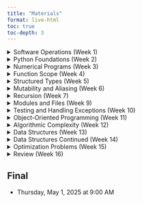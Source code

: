 ```yaml
---
title: "Materials"
format: live-html
toc: true
toc-depth: 3
---
```


<details>
  <summary>Software Operations (Week 1)</summary>

## Software Operations
<!-- out T Jan 14, quiz W jan 15, due T Jan 21 -->

### Assignments

- [Required Reading: Guttag Chapter 1](https://mitpress.ublish.com/ebook/itcapup3-preview/12609/1)
- _Specification Lab: CLI vs Script vs Notebook_
  - 20 Points
  - Due Date: Tu Jan 28 at 2:30pm
  - [GitHub Classroom Link](https://classroom.github.com/a/zOUX3b76)  
  - [Starter Repo](https://github.com/allegheny-college-cmpsc-101-spring-2025/cli-vs-script-starter/blob/main/README.md)

::: {.callout-tip}
## FINDING YOU REPOSITORIES
If you have already accepted the GitHub Classroom assignment, find your
repos by navigating to the repositories tab from the course GitHub organization page:
[https://github.com/orgs/allegheny-college-cmpsc-101-spring-2025/](https://github.com/orgs/allegheny-college-cmpsc-101-spring-2025/)
:::

### Files

- Slides: Welcome [Reveal](slides/01-welcome.qmd), [PDF](slides/01-welcome.pdf) (M Jan 13)
- Slides: Software installation instructions [PDF](slides/01-software-installation.pdf) (Tu Jan 14)
- Slides: Workflow for 101 labs [PDF](slides/02-workflow.pdf) (W Jan 15)

```.markdown
```

<!-- need to separate and focus on running a script with python interpreter, not in 100 -->

</details>


<details>
  <summary>Python Foundations (Week 2)</summary>

## Python Foundations
<!-- out T Jan 21, quiz W jan 22, due T Jan 28 -->

### Assignments

- [Required Reading: Guttag Chapter 2](https://mitpress.ublish.com/ebook/itcapup3-preview/12609/11)
- _Engineering Lab: Integer Squaring_
  - 40 Points
  - Due Date: Tu Jan 28 at 2:30pm
  - [GitHub Classroom Link](https://classroom.github.com/a/ooW4JapU)  
  - [Starter Repo](https://github.com/allegheny-college-cmpsc-101-spring-2025/integer-squaring-starter/blob/main/README.md)

### Files

- Slides: Linting [Reveal](slides/03-linting.qmd) (Tu Jan 21)
- Slides: Python Foundations [Reveal](slides/04-python-foundations.qmd), [PDF](slides/04-python-foundations.pdf) (W Jan 22)

```.markdown
```

```.markdown
```


```pyodide

```


</details>



<details>
  <summary>Numerical Programs (Week 3)</summary>

## Numerical Programs
<!-- out T Jan 28, quiz W jan 29, due T Feb 4 -->

### Assignments

- [Required Reading: Guttag Chapter 3](https://books.google.com/books?id=f57uDwAAQBAJ&pg=PA45&source=gbs_toc_r&cad=1#v=onepage&q&f=false)
- [Missing Pages](/images/pages.pdf)
- _Specification Lab: Number Comparison_
  - 20 Points
  - Due Date: Tu Feb 4 at 2:30pm
  - [GitHub Classroom Link](https://classroom.github.com/a/mICABI0R)
  - [Starter Repo](https://github.com/allegheny-college-cmpsc-101-spring-2025/number-comparison-starter/blob/main/README.md)

### Files

-


```pyodide

```



</details>



<details>
  <summary>Function Scope (Week 4)</summary>

## Function Scope
<!-- out T Feb 4, quiz W Feb 5, due T Feb 11 -->

### Assignments

- [Required Reading: Guttag Chapter 4](syll/syllabus.qmd#online-resources-and-course-materials)
- _Specification Lab: Square Roots_
  - 20 Points
  <!-- - Due Date: Tu Feb 11 at 2:30pm
  - [GitHub Classroom Link]()  
  - [Starter Repo](https://github.com/allegheny-college-cmpsc-101-spring-2025/squareroots-starter/blob/main/README.md) -->

### Files

-


```pyodide

```



</details>



<details>
  <summary>Structured Types (Week 5)</summary>

## Structured Types
<!-- out T Feb 11, quiz W Feb 12, due T Feb 18 -->

### Assignments

- [Required Reading: Guttag Chapter 5](syll/syllabus.qmd#online-resources-and-course-materials)
- _Engineering Lab: Prime Testing_
  - 40 Points
  <!-- - Due Date: Tu Feb 18 at 2:30pm
  - [GitHub Classroom Link]()  
  - [Starter Repo](https://github.com/allegheny-college-cmpsc-101-spring-2025/prime-testing-starter/blob/main/README.md) -->

### Files

- 


```pyodide

```



</details>


<details>
  <summary>Mutability and Aliasing (Week 6)</summary>

## Mutability and Aliasing
<!-- out T Feb 18, quiz W Feb 19, due T Feb 25 -->

### Assignments

- [Required Reading: Guttag Chapter 5 Cont.](syll/syllabus.qmd#online-resources-and-course-materials)
- _Specification Lab: Structured Types_
  - 20 Points
  <!-- - Due Date: Tu Feb 25 at 2:30pm
  - [GitHub Classroom Link]()  
  - [Starter Repo](https://github.com/allegheny-college-cmpsc-101-spring-2025/structured-types-starter/blob/main/README.md) -->

### Files

- 


```pyodide

```



</details>


<details>
  <summary>Recursion (Week 7)</summary>

## Recursion
<!-- out T Feb 25, quiz W Feb 26, due T Feb Mar 4 -->
<!-- SPRING BREAK out F Feb 28, NO QUIZ, due T Mar 11 -->

### Assignments

- [Required Reading: Guttag Chapter 6](syll/syllabus.qmd#online-resources-and-course-materials)
- _Engineering Lab: Intersection Algorithms_
  - 40 Points
  <!-- - Due Date: Tu Mar 4 at 2:30pm
  - [GitHub Classroom Link]()  
  - [Starter Repo](https://github.com/allegheny-college-cmpsc-101-spring-2025/intersection-algorithms-starter/blob/main/README.md) -->
- _Engineering Lab: Palindromes_
  - 40 Points
  <!-- - Due Date: Tu Mar 11 at 2:30pm
  - [GitHub Classroom Link]()  
  - [Starter Repo](https://github.com/allegheny-college-cmpsc-101-spring-2025/palindrome-starter/blob/main/README.md) -->

### Files

- 


```pyodide

```



</details>



<details>
  <summary>Modules and Files (Week 9)</summary>

## Modules and Files
<!-- out T Mar 11, quiz W Mar 12, due T Mar 18 -->

### Assignments

- [Required Reading: Guttag Chapter 7](syll/syllabus.qmd#online-resources-and-course-materials)
- _Specification Lab: Alias vs Clone_
  - 20 Points
  <!-- - Due Date: Tu Mar 18 at 2:30pm
  - [GitHub Classroom Link]()  
  - [Starter Repo](https://github.com/allegheny-college-cmpsc-101-spring-2025/alias-vs-cloning-starter/blob/main/README.md) -->

### Files

- 


```pyodide

```



</details>



<details>
  <summary>Testing and Handling Exceptions (Week 10)</summary>

## Testing and Handling Exceptions
<!-- out T Mar 18, quiz W Mar 19, due T Mar 25 -->

### Assignments

- [Required Reading: Guttag Chapter 8 & 9](syll/syllabus.qmd#online-resources-and-course-materials)
- _Engineering Lab: Fibonacci Algorithms_
  - 40 Points
  <!-- - Due Date: Tu Mar 25 at 2:30pm
  - [GitHub Classroom Link]()  
  - [Starter Repo](https://github.com/allegheny-college-cmpsc-101-spring-2025/fibonacci-algorithms-starter/blob/main/README.md) -->

### Files

- 


```pyodide

```



</details>


<details>
  <summary>Object-Oriented Programming (Week 11)</summary>

## Object-Oriented Programming
<!-- out T Mar 25, quiz W Mar 26, due T Apr 1 -->

### Assignments

- [Required Reading: Guttag Chapter 10](syll/syllabus.qmd#online-resources-and-course-materials)
- _Specification Lab: Debugging_
  - 20 Points
  <!-- - Due Date: Tu Apr 1 at 2:30pm
  - [GitHub Classroom Link]()  
  - [Starter Repo](https://github.com/allegheny-college-cmpsc-101-spring-2025/debugging-starter/blob/main/README.md) -->

### Files

- 


```pyodide

```



</details>


<details>
  <summary>Algorithmic Complexity (Week 12)</summary>

## Algorithmic Complexity
<!-- out T Apr 1, quiz W Apr 2, due T Apr 8 -->

### Assignments

- [Required Reading: Guttag Chapter 11](syll/syllabus.qmd#online-resources-and-course-materials)
- _Engineering Lab: Object Processing_
  - 40 Points
  <!-- - Due Date: Tu Apr 8 at 2:30pm
  - [GitHub Classroom Link]()  
  - [Starter Repo](https://github.com/allegheny-college-cmpsc-101-spring-2025/debugging-starter/blob/main/README.md) -->

### Files

- 


```pyodide

```



</details>


<details>
  <summary>Data Structures (Week 13)</summary>

## Data Structures
<!-- out T Apr 8, quiz W Apr 9, due T Apr 15 -->

### Assignments

- [Required Reading: Guttag Chapter 12](syll/syllabus.qmd#online-resources-and-course-materials)
- _Engineering Lab: Containment Checking_
  - 40 Points
  <!-- - Due Date: Tu Apr 15 at 2:30pm
  - [GitHub Classroom Link]()  
  - [Starter Repo](https://github.com/allegheny-college-cmpsc-101-spring-2025/debugging-starter/blob/main/README.md) -->

### Files

- 


```pyodide

```



</details>


<details>
  <summary>Data Structures Continued (Week 14)</summary>

## Data Structures Continued
<!-- out T Apr 15, quiz W Apr 16, due T Apr 22 -->

### Assignments

- [Required Reading: Guttag Chapter 12 Cont.](syll/syllabus.qmd#online-resources-and-course-materials)
- _Engineering Lab: Sorting Algorithms_
  - 40 Points
  <!-- - Due Date: Tu Apr 22 at 2:30pm
  - [GitHub Classroom Link]()  
  - [Starter Repo](https://github.com/allegheny-college-cmpsc-101-spring-2025/debugging-starter/blob/main/README.md) -->

### Files

- 


```pyodide

```



</details>

<details>
  <summary>Optimization Problems (Week 15)</summary>

## Optimization Problems
<!-- out T Apr 22, quiz W Apr 23, due T Apr 29 -->

### Assignments

- [Required Reading: Guttag Chapter 14](syll/syllabus.qmd#online-resources-and-course-materials)
- _Specification Lab: Matrix Processing_
  - 20 Points
  <!-- - Due Date: Tu Apr 29 at 2:30pm
  - [GitHub Classroom Link]()  
  - [Starter Repo](https://github.com/allegheny-college-cmpsc-101-spring-2025/matrix-processing-starter/blob/main/README.md) -->

### Files

- 


```pyodide

```



</details>


<details>
  <summary>Review (Week 16)</summary>

## Review


</details>

## Final
<!-- GIVEN AS FINAL Th May 1, 9am -->

- Thursday, May 1, 2025 at 9:00 AM

<!-- _Final: Knapsack Solvers_ -->

<!-- ## Notes

```pyodide

```

[notebook in repo](https://github.com/allegheny-college-cmpsc-101-spring-2025/site/blob/main/code/temp.ipynb), [in site](code/temp.ipynb) -->